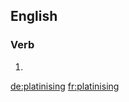 ==English==

===Verb===
{{head|en}}

# {{present participle of|platinise|lang=en}}

[[de:platinising]]
[[fr:platinising]]